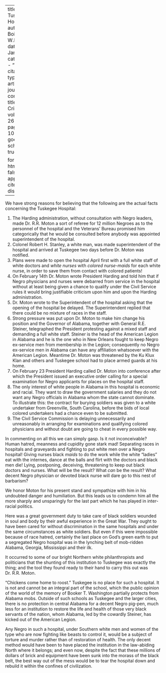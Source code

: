
---
title: 'The Tuskegee Hospital'
author: Du Bois, W.E.B.
date: Jan. 1923
categories: 
  - ""
citation: 
  type: article-journal
  container-title: The Crisis
  volume: 26
  issue: 3
  page: 106-107
google-scholar: true

format:
  html:
    toc: false
    appendix-cite-as: display
---


We have strong reasons for 
believing that the following 
are the actual facts concerning the Tuskegee Hospital:

1.  The Harding administration, 
without consultation with Negro leaders, made Dr. R.R. Moton a sort of referee for 12 million Negroes as to the personnel of the hospital and the Veterans' Bureau promised him categorically that he would be consulted before anybody was appointed superintendent of the hospital. 
2. Colonel Robert H. Stanley, a white man, was made superintendent of the hospital and arrived at Tuskegee two days before Dr. Moton was notified. 
3. Plans were made to open the hospital April first with a full white staff of white doctors and *white nurses* with *colored nurse-maids* for each white nurse, in order to save them from contact with colored patients! 
4. On February 14th Dr. Moton wrote President Harding and told him that if Negro physicians and nurses were debarred from service in the hospital without at least being given a chance to qualify under the Civil Service rules it would bring justifiable criticism upon him and upon the Harding administration. 
5. Dr. Moton wrote to the Superintendent of the hospital asking that the opening of the hospital be delayed. The Superintendent replied that there could be no mixture of races in the staff. 
6. Strong pressure was put upon Dr. Moton to make him change his position and the Governor of Alabama, together with General R.E. Steiner, telegraphed the President protesting against a mixed staff and demanding a full white staff. Steiner is the head of the American Legion in Alabama and he is the one who in New Orleans fought to keep Negro ex-service men from membership in the Legion; consequently no Negro ex-service men in Alabama can have any affiliation whatsoever with the American Legion. Meantime Dr. Moton was threatened by the Ku Klux Klan and 
others and Tuskegee school had to place armed guards at his home. 
7. On February 23 President Harding called Dr. Moton into conference after which the President issued an executive order calling for a special examination for Negro applicants for places on the hospital staff. 
8. The only interest of white people in Alabama in this hospital is economic and racial. They want to draw the government salaries and they do not want any Negro officials in Alabama whom the state cannot dominate. To illustrate this: the contract for burying soldiers was given to a white undertaker from Greenville, South Carolina, before the bids of local colored undertakers had a chance even to be submitted. 
9. The Civil Service Commission is delaying unnecessarily and unreasonably in arranging for examinations and qualifying colored physicians and without doubt are going to cheat in every possible way. 

In commenting on all this we can simply gasp. Is it not inconceivable? Human hatred, meanness and cupidity gone stark mad! Separating races in hospitals and graveyards and fighting to put white men over a Negro hospital! Giving nurses black *maids* to do the work while the white "ladies" eat with the internes, dance at the balls and flirt with the doctors and black men die! Lying, postponing, deceiving, threatening to keep out black doctors and nurses. What will be the result? What *can* be the result? What decent Negro physician or devoted black nurse will dare go to this nest of barbarism? 

We honor Moton for his present stand and sympathize with him in his undoubted danger and humiliation. But this leads us to condemn him all the more sharply and unsparingly for the last part which he has played in inter-racial politics. 

Here was a great government duty 
to take care of black soldiers wounded in soul and body by their awful experience in the Great War. They ought to have been cared for without discrimination in the same hospitals and under the same circumstances as white soldiers. But even if this were impossible because of race hatred, certainly the last place on God's green earth to put a segregated Negro hospital was in the lynching belt of mob-ridden Alabama, Georgia, Mississippi and their ilk. 

It occurred to some of our bright Northern white philanthropists and politicians that the shunting of this institution to Tuskegee was exactly the thing; and the tool they found ready to their hand to carry this out was Dr. R.R. Moton. 

"Chickens come home to roost." Tuskegee is no place for such a hospital. It is not and cannot be an integral part of the school, which the public opinion of the world of the memory of Booker T. Washington partially protects from Alabama mobs. Outside of such schools as Tuskegee and the larger cities, there is no protection in central Alabama for a decent Negro pig-pen, much less for an institution to restore the life and health of those very black servants of the nation, whom Alabama, led by the cowardly Steiner, has kicked out of the American Legion. 

Any Negro in such a hospital, under Southern white men and women of the type who are now fighting like beasts to control it, would be a subject of torture and murder rather than of restoration of health. The only decent method would have been to have placed the institution in the law-abiding North where it belongs; and even now, despite the fact that these millions of dollars of brick and equipment have been sunk into the morass of the black belt, the best way out of the mess would be to tear the hospital down and rebuild it within the confines of civilization.

